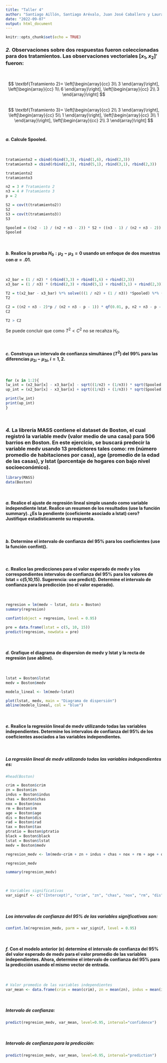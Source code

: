 ```yaml
---
title: "Taller 4"
author: "Santiago Aillón, Santiago Arévalo, Juan José Caballero y Laura Ortiz"
date: "2022-09-07"
output: html_document
---
```


```r
knitr::opts_chunk$set(echo = TRUE)
```

### ***2.*** Observaciones sobre dos respuestas fueron coleccionadas para dos tratamientos. Las observaciones vectoriales $[x_1, x_2]'$ fueron:

<br /> 

  <center>
  
  $$
  \textbf{Tratamiento 2}= \left[\begin{array}{cc} 
  3\\
  3
  \end{array}\right],
  \left[\begin{array}{cc} 
  1\\ 
  6
  \end{array}\right],
  \left[\begin{array}{cc} 
  2\\ 
  3
  \end{array}\right]
  $$  
  $$
  \textbf{Tratamiento 3}= \left[\begin{array}{cc} 
  2\\
  3
  \end{array}\right],
  \left[\begin{array}{cc} 
  5\\ 
  1
  \end{array}\right],
  \left[\begin{array}{cc} 
  3\\ 
  1
  \end{array}\right],
  \left[\begin{array}{cc} 
  2\\ 
  3
  \end{array}\right]
  $$  
  </center>

#### ***a.*** Calcule Spooled.

<br /> 

```r
tratamiento2 = cbind(rbind(3,3), rbind(1,6), rbind(2,3))
tratamiento3 = cbind(rbind(2,3), rbind(5,1), rbind(3,1), rbind(2,3))

tratamiento2
tratamiento3

n2 = 3 # Tratamiento 2
n3 = 4 # Tratamiento 3
p = 2

S2 = cov(t(tratamiento2))
S2
S3 = cov(t(tratamiento3))
S3

Spooled = ((n2 - 1) / (n2 + n3 - 2)) * S2 + ((n3 - 1) / (n2 + n3 - 2)) * S3
Spooled

```

<br />

#### ***b.*** Realice la prueba $H_0 : \mu_{2} − \mu_{3} = 0$ usando un enfoque de dos muestras con $\alpha = .01$.

<br /> 

```r
x2_bar = (1 / n2) * (rbind(3,3) + rbind(1,6) + rbind(2,3))
x3_bar = (1 / n3) * (rbind(2,3) + rbind(5,1) + rbind(3,1) + rbind(2,3))

T2 = t(x2_bar - x3_bar) %*% solve(((1 / n2) + (1 / n3)) *Spooled) %*% (x2_bar - x3_bar)
T2

C2 = ((n2 + n3 - 2)*p / (n2 + n3 - p - 1)) * qf(0.01, p, n2 + n3 - p - 1, lower.tail = FALSE)
C2

T2 > C2
```

Se puede concluir que como $T^{2} < C^{2}$ no se recahza $H_0$.

<br />

#### ***c.*** Construya un intervalo de confianza simultáneo ($T^2$) del 99% para las diferencias $\mu_{2i} − \mu_{3i}$, $i = 1, 2$.

<br /> 
```r
for (x in 1:2){
lw_int = (x2_bar[x] - x3_bar[x] - sqrt((1/n2) + (1/n3)) * sqrt(Spooled[1, 1]))
up_int = (x2_bar[x] - x3_bar[x] + sqrt((1/n2) + (1/n3)) * sqrt(Spooled[2, 2]))

print(lw_int)
print(up_int)
}
```
<br /> 


### ***4.*** La librería MASS contiene el dataset de Boston, el cual registró la variable medv (valor medio de una casa) para 506 barrios en Boston. En este ejercicio, se buscará predecir la variable medv usando 13 predictores tales como: rm (número promedio de habitaciones por casa), age (promedio de la edad de las casas), y lstat (porcentaje de hogares con bajo nivel socioeconómico).

```r
library(MASS)
data(Boston)
```
<br /> 

#### ***a.*** Realice el ajuste de regresión lineal simple usando como variable independiente lstat. Realice un resumen de los resultados (use la función summary). ¿Es la pendiente (coeficiente asociado a lstat) cero? Justifique estadísticamente su respuesta.

<br /> 

#### ***b.*** Determine el intervalo de confianza del 95% para los coeficientes (use la función confint().

<br /> 

#### ***c.*** Realice las predicciones para el valor esperado de medv y los correspondientes intervalos de confianza del 95% para los valores de lstat = c(5,10,15). Sugerencia: use predict(). Determine el intervalo de confianza para la predicción (no el valor esperado).

<br /> 
```r

regresion = lm(medv ~ lstat, data = Boston)
summary(regresion)

confint(object = regresion, level = 0.95)

pre = data.frame(lstat = c(5, 10, 15))
predict(regresion, newdata = pre)
```
<br /> 

#### ***d.*** Grafique el diagrama de dispersion de medv y lstat y la recta de regresión (use abline).

<br /> 

```r
lstat = Boston$lstat
medv = Boston$medv

modelo_lineal <- lm(medv~lstat)

plot(lstat, medv, main = "Diagrama de dispersión")
abline(modelo_lineal, col = "blue")
```

<br /> 


#### ***e.*** Realice la regresión lineal de medv utilizando todas las variables independientes. Determine los intervalos de confianza del 95% de los coeficientes asociados a las variables independientes.

<br /> 

##### La regresión lineal de medv utilizando todas las variables independientes es:
```r
#head(Boston)

crim = Boston$crim
zn = Boston$zn
indus = Boston$indus
chas = Boston$chas
nox = Boston$nox
rm = Boston$rm
age = Boston$age
dis = Boston$dis
rad = Boston$rad
tax = Boston$tax
ptratio = Boston$ptratio
black = Boston$black
lstat = Boston$lstat
medv = Boston$medv

regresion_medv <- lm(medv~crim + zn + indus + chas + nox + rm + age + dis + rad + tax + ptratio + black + lstat)

regresion_medv

summary(regresion_medv)
```

<br /> 

```r

# Variables significativas
var_signif <- c("(Intercept)", "crim", "zn", "chas", "nox", "rm", "dis", "rad", "tax", "ptratio", "black", "lstat") 

```

<br /> 

##### Los intervalos de confianza del 95% de las variables significativas son:
```r

confint.lm(regresion_medv, parm = var_signif, level = 0.95)

```

<br /> 

#### ***f.*** Con el modelo anterior (e) determine el intervalo de confianza del 95% del valor esperado de medv para el valor promedio de las variables independientes. Ahora, determine el intervalo de confianza del 95% para la predicción usando el mismo vector de entrada.

<br /> 

```r

# Valor promedio de las variables independientes
var_mean <- data.frame(crim = mean(crim), zn = mean(zn), indus = mean(indus), chas = mean(chas), nox = mean(nox), rm = mean(rm), age = mean(age), dis = mean(dis), rad = mean(rad), tax = mean(tax), ptratio = mean(ptratio), black = mean(black), lstat = mean(lstat)) 
```

<br /> 

##### Intervalo de confianza:

```r
predict(regresion_medv, var_mean, level=0.95, interval="confidence")

```

<br /> 

##### Intervalo de confianza para la predicción:

```r
predict(regresion_medv, var_mean, level=0.95, interval="prediction")

```
